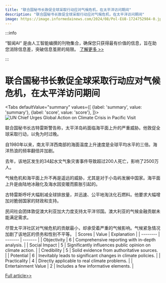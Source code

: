 ```yaml
---
title: "联合国秘书长敦促全球采取行动应对气候危机，在太平洋访问期间"
description: "联合国秘书长敦促全球采取行动应对气候危机，在太平洋访问期间"
image: https://image.informedainews.com/2024/08/Pol-EU8-1724752984-0.jpg
---
```



:::info

“智闻AI“ 是由人工智能编撰的刊物集合，确保您只获得最有价值的信息，旨在助您消除信息差，突破信息茧房的局限。  [了解更多 >>](/)

:::

# 联合国秘书长敦促全球采取行动应对气候危机，在太平洋访问期间


<Tabs
	defaultValue="summary"
	values={[
	{label: 'summary', value: 'summary'},
	{label: 'score', value: 'score'},
]}>
<TabItem value="summary">
<img
  src="https://image.informedainews.com/2024/08/Pol-EU8-1724752984-0.jpg"
  alt="UN Chief Urges Global Action on Climate Crisis in Pacific Visit"
/>



联合国秘书长古特雷斯警告称，太平洋岛屿面临海平面上升的严重威胁。他敦促全球采取行动，以免为时过晚。

自1980年以来，南太平洋西南部的海面温度上升速度是全球平均水平的三倍。海洋热浪的频率翻倍并加剧。

去年，该地区发生的34起水文气象灾害事件导致超过200人死亡，影响了2500万人。

气候危机和海平面上升不再是遥远的威胁，尤其是对于小岛屿发展中国家。海平面上升是由陆地冰融化及海水因变暖而膨胀引起的。

古特雷斯呼吁大幅削减全球排放量，并迅速、公平地淘汰化石燃料。他要求大幅增加对脆弱国家的财政和支持。

民间社会团体敦促澳大利亚加大力度支持太平洋邻国。澳大利亚的气候金融贡献未能满足需求。

尽管太平洋社区对气候危机的贡献最小，却承受着严重的气候影响。气候紧急情况加剧了该地区的债务和性别不平等。
</TabItem>
<TabItem value="score">
	| Scores     | Value   | Explanation |
	| -------- | ------- | ------- |
	| Objectivity  | 6    | Comprehensive reporting with in-depth analysis.    |
	| Social Impact | 5     | Significantly influences public opinion on climate action.    |
	| Credibility    | 5    | Solid evidence from authoritative sources.    |
	| Potential    | 6    | Inevitably leads to significant changes in climate policies.    |
	| Practicality    | 4    | Directly applicable to real climate problems.    |
	| Entertainment Value    | 2    | Includes a few informative elements.    |
</TabItem>
</Tabs>

[Full article>>](https://www.theguardian.com/world/article/2024/aug/27/a-crisis-entirely-of-humanitys-making-un-chief-issues-climate-sos-on-trip-to-pacific)
